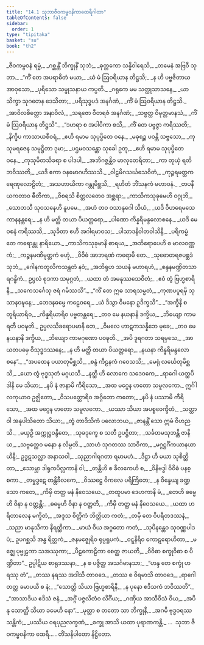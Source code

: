 ```yaml
---
title: "14.1 သုဘာဇီဝကမ္ဗဝနိကာထေရီဂါထာ"
tableOfContents: false
sidebar:
  order: 1
type: "tipitaka"
basket: "su"
book: "th2"
---
```



<DynamicBreadcrumb />

<Division number="368" book="th2">

<Paragraph number="452" type="verses" book="th2">
_ဇီဝကမ္ဗဝနံ ရမ္မံ,_  
_ဂစ္ဆန္တိံ ဘိက္ခုနိံ သုဘံ;_  
_ဓုတ္တကော သန္နိဝါရေသိ,_  
_တမေနံ အဗြဝီ သုဘာ._  

</Paragraph>

</Division>
<Division number="369" book="th2">

<Paragraph number="453" type="verses" book="th2">
_“ကိံ တေ အပရာဓိတံ မယာ,_  
_ယံ မံ ဩဝရိယာန တိဋ္ဌသိ;_  
_န ဟိ ပဗ္ဗဇိတာယ အာဝုသော,_  
_ပုရိသော သမ္ဖုသနာယ ကပ္ပတိ._  

</Paragraph>

</Division>
<Division number="370" book="th2">

<Paragraph number="454" type="verses" book="th2">
_ဂရုကေ မမ သတ္ထုသာသနေ,_  
_ယာ သိက္ခာ သုဂတေန ဒေသိတာ;_  
_ပရိသုဒ္ဓပဒံ အနင်္ဂဏံ,_  
_ကိံ မံ ဩဝရိယာန တိဋ္ဌသိ._  

</Paragraph>

</Division>
<Division number="371" book="th2">

<Paragraph number="455" type="verses" book="th2">
_အာဝိလစိတ္တော အနာဝိလံ,_  
_သရဇော ဝီတရဇံ အနင်္ဂဏံ;_  
_သဗ္ဗတ္ထ ဝိမုတ္တမာနသံ,_  
_ကိံ မံ ဩဝရိယာန တိဋ္ဌသိ”._  

</Paragraph>

</Division>
<Division number="372" book="th2">

<Paragraph number="456" type="verses" book="th2">
_“ဒဟရာ စ အပါပိကာ စသိ,_  
_ကိံ တေ ပဗ္ဗဇ္ဇာ ကရိဿတိ;_  
_နိက္ခိပ ကာသာယစီဝရံ,_  
_ဧဟိ ရမာမ သုပုပ္ဖိတေ ဝနေ._  

</Paragraph>

</Division>
<Division number="373" book="th2">

<Paragraph number="457" type="verses" book="th2">
_မဓုရဉ္စ ပဝန္တိ သဗ္ဗသော,_  
_ကုသုမရဇေန သမုဋ္ဌိတာ ဒုမာ;_  
_ပဌမဝသန္တော သုခေါ ဥတု,_  
_ဧဟိ ရမာမ သုပုပ္ဖိတေ ဝနေ._  

</Paragraph>

</Division>
<Division number="374" book="th2">

<Paragraph number="458" type="verses" book="th2">
_ကုသုမိတသိခရာ စ ပါဒပါ,_  
_အဘိဂဇ္ဇန္တိဝ မာလုတေရိတာ;_  
_ကာ တုယှံ ရတိ ဘဝိဿတိ,_  
_ယဒိ ဧကာ ဝနမောဂဟိဿသိ._  

</Paragraph>

</Division>
<Division number="375" book="th2">

<Paragraph number="459" type="verses" book="th2">
_ဝါဠမိဂသင်္ဃသေဝိတံ,_  
_ကုဉ္ဇရမတ္တကရေဏုလောဠိတံ;_  
_အသဟာယိကာ ဂန္တုမိစ္ဆသိ,_  
_ရဟိတံ ဘိံသနကံ မဟာဝနံ._  

</Paragraph>

</Division>
<Division number="376" book="th2">

<Paragraph number="460" type="verses" book="th2">
_တပနီယကတာဝ ဓီတိကာ,_  
_ဝိစရသိ စိတ္တလတေဝ အစ္ဆရာ;_  
_ကာသိကသုခုမေဟိ ဝဂ္ဂုဘိ,_  
_သောဘသီ သုဝသနေဟိ နူပမေ._  

</Paragraph>

</Division>
<Division number="377" book="th2">

<Paragraph number="461" type="verses" book="th2">
_အဟံ တဝ ဝသာနုဂေါ သိယံ,_  
_ယဒိ ဝိဟရေမသေ ကာနနန္တရေ;_  
_န ဟိ မတ္ထိ တယာ ပိယတ္တရော,_  
_ပါဏော ကိန္နရိမန္ဒလောစနေ._  

</Paragraph>

</Division>
<Division number="378" book="th2">

<Paragraph number="462" type="verses" book="th2">
_ယဒိ မေ ဝစနံ ကရိဿသိ,_  
_သုခိတာ ဧဟိ အဂါရမာဝသ;_  
_ပါသာဒနိဝါတဝါသိနီ,_  
_ပရိကမ္မံ တေ ကရောန္တု နာရိယော._  

</Paragraph>

</Division>
<Division number="379" book="th2">

<Paragraph number="463" type="verses" book="th2">
_ကာသိကသုခုမာနိ ဓာရယ,_  
_အဘိရောပေဟိ စ မာလဝဏ္ဏကံ;_  
_ကဉ္စနမဏိမုတ္တကံ ဗဟုံ,_  
_ဝိဝိဓံ အာဘရဏံ ကရောမိ တေ._  

</Paragraph>

</Division>
<Division number="380" book="th2">

<Paragraph number="464" type="verses" book="th2">
_သုဓောတရဇပစ္ဆဒံ သုဘံ,_  
_ဂေါနကတူလိကသန္ထတံ နဝံ;_  
_အဘိရုဟ သယနံ မဟာရဟံ,_  
_စန္ဒနမဏ္ဍိတသာရဂန္ဓိကံ._  

</Paragraph>

</Division>
<Division number="381" book="th2">

<Paragraph number="465" type="verses" book="th2">
ဥပ္ပလံ စုဒကာ သမုဂ္ဂတံ,_  
_ယထာ တံ အမနုဿသေဝိတံ;_  
_ဧဝံ တွံ ဗြဟ္မစာရိနီ,_  
_သကေသင်္ဂေသု ဇရံ ဂမိဿသိ”._  

</Paragraph>

</Division>
<Division number="382" book="th2">

<Paragraph number="466" type="verses" book="th2">
_“ကိံ တေ ဣဓ သာရသမ္မတံ,_  
_ကုဏပပူရမှိ သုသာနဝဍ္ဎနေ;_  
_ဘေဒနဓမ္မေ ကဠေဝရေ,_  
_ယံ ဒိသွာ ဝိမနော ဥဒိက္ခသိ”._  

</Paragraph>

</Division>
<Division number="383" book="th2">

<Paragraph number="467" type="verses" book="th2">
_“အက္ခီနိ စ တူရိယာရိဝ,_  
_ကိန္နရိယာရိဝ ပဗ္ဗတန္တရေ;_  
_တဝ မေ နယနာနိ ဒက္ခိယ,_  
_ဘိယျော ကာမရတီ ပဝဍ္ဎတိ._  

</Paragraph>

</Division>
<Division number="384" book="th2">

<Paragraph number="468" type="verses" book="th2">
ဥပ္ပလသိခရောပမာနိ တေ,_  
_ဝိမလေ ဟာဋကသန္နိဘေ မုခေ;_  
_တဝ မေ နယနာနိ ဒက္ခိယ,_  
_ဘိယျော ကာမဂုဏော ပဝဍ္ဎတိ._  

</Paragraph>

</Division>
<Division number="385" book="th2">

<Paragraph number="469" type="verses" book="th2">
_အပိ ဒူရဂတာ သရမှသေ,_  
_အာယတပမှေ ဝိသုဒ္ဓဒဿနေ;_  
_န ဟိ မတ္ထိ တယာ ပိယတ္တရော,_  
_နယနာ ကိန္နရိမန္ဒလောစနေ”._  

</Paragraph>

</Division>
<Division number="386" book="th2">

<Paragraph number="470" type="verses" book="th2">
_“အပထေန ပယာတုမိစ္ဆသိ,_  
_စန္ဒံ ကီဠနကံ ဂဝေသသိ;_  
_မေရုံ လင်္ဃေတုမိစ္ဆသိ,_  
_ယော တွံ ဗုဒ္ဓသုတံ မဂ္ဂယသိ._  

</Paragraph>

</Division>
<Division number="387" book="th2">

<Paragraph number="471" type="verses" book="th2">
_နတ္ထိ ဟိ လောကေ သဒေဝကေ,_  
_ရာဂေါ ယတ္ထပိ ဒါနိ မေ သိယာ;_  
_နပိ နံ ဇာနာမိ ကီရိသော,_  
_အထ မဂ္ဂေန ဟတော သမူလကော._  

</Paragraph>

</Division>
<Division number="388" book="th2">

<Paragraph number="472" type="verses" book="th2">
ဣင်္ဂါလကုယာဝ ဥဇ္ဈိတော,_  
_ဝိသပတ္တောရိဝ အဂ္ဂိတော ကတော;_  
_နပိ နံ ပဿာမိ ကီရိသော,_  
_အထ မဂ္ဂေန ဟတော သမူလကော._  

</Paragraph>

</Division>
<Division number="389" book="th2">

<Paragraph number="473" type="verses" book="th2">
_ယဿာ သိယာ အပစ္စဝေက္ခိတံ,_  
_သတ္ထာ ဝါ အနုပါသိတော သိယာ;_  
_တွံ တာဒိသိကံ ပလောဘယ,_  
_ဇာနန္တိံ သော ဣမံ ဝိဟညသိ._  

</Paragraph>

</Division>
<Division number="390" book="th2">

<Paragraph number="474" type="verses" book="th2">
_မယှဉှိ အက္ကုဋ္ဌဝန္ဒိတေ,_  
_သုခဒုက္ခေ စ သတီ ဥပဋ္ဌိတာ;_  
_သင်္ခတမသုဘန္တိ ဇာနိယ,_  
_သဗ္ဗတ္ထေဝ မနော န လိမ္ပတိ._  

</Paragraph>

</Division>
<Division number="391" book="th2">

<Paragraph number="475" type="verses" book="th2">
_သာဟံ သုဂတဿ သာဝိကာ,_  
_မဂ္ဂဋ္ဌင်္ဂိကယာနယာယိနီ;_  
ဥဒ္ဓဋသလ္လာ အနာသဝါ,_  
_သုညာဂါရဂတာ ရမာမဟံ._  

</Paragraph>

</Division>
<Division number="392" book="th2">

<Paragraph number="476" type="verses" book="th2">
_ဒိဋ္ဌာ ဟိ မယာ သုစိတ္တိတာ,_  
_သောမ္ဘာ ဒါရုကပိလ္လကာနိ ဝါ;_  
_တန္တီဟိ စ ခီလကေဟိ စ,_  
_ဝိနိဗဒ္ဓါ ဝိဝိဓံ ပနစ္စကာ._  

</Paragraph>

</Division>
<Division number="393" book="th2">

<Paragraph number="477" type="verses" book="th2">
_တမှုဒ္ဓဋေ တန္တိခီလကေ,_  
_ဝိဿဋ္ဌေ ဝိကလေ ပရိကြိတေ;_  
_န ဝိန္ဒေယျ ခဏ္ဍသော ကတေ,_  
_ကိမှိ တတ္ထ မနံ နိဝေသယေ._  

</Paragraph>

</Division>
<Division number="394" book="th2">

<Paragraph number="478" type="verses" book="th2">
_တထူပမာ ဒေဟကာနိ မံ,_  
_တေဟိ ဓမ္မေဟိ ဝိနာ န ဝတ္တန္တိ;_  
_ဓမ္မေဟိ ဝိနာ န ဝတ္တတိ,_  
_ကိမှိ တတ္ထ မနံ နိဝေသယေ._  

</Paragraph>

</Division>
<Division number="395" book="th2">

<Paragraph number="479" type="verses" book="th2">
_ယထာ ဟရိတာလေန မက္ခိတံ,_  
_အဒ္ဒသ စိတ္တိကံ ဘိတ္တိယာ ကတံ;_  
_တမှိ တေ ဝိပရီတဒဿနံ,_  
_သညာ မာနုသိကာ နိရတ္ထိကာ._  

</Paragraph>

</Division>
<Division number="396" book="th2">

<Paragraph number="480" type="verses" book="th2">
_မာယံ ဝိယ အဂ္ဂတော ကတံ,_  
_သုပိနန္တေဝ သုဝဏ္ဏပါဒပံ;_  
ဥပဂစ္ဆသိ အန္ဓ ရိတ္တကံ,_  
_ဇနမဇ္ဈေရိဝ ရုပ္ပရူပကံ._  

</Paragraph>

</Division>
<Division number="397" book="th2">

<Paragraph number="481" type="verses" book="th2">
_ဝဋ္ဋနိရိဝ ကောဋရောဟိတာ,_  
_မဇ္ဈေ ပုဗ္ဗုဠကာ သအဿုကာ;_  
_ပီဠကောဠိကာ စေတ္ထ ဇာယတိ,_  
_ဝိဝိဓာ စက္ခုဝိဓာ စ ပိဏ္ဍိတာ”._  

</Paragraph>

</Division>
<Division number="398" book="th2">

<Paragraph number="482" type="verses" book="th2">
ဥပ္ပါဋိယ စာရုဒဿနာ,_  
_န စ ပဇ္ဇိတ္ထ အသင်္ဂမာနသာ;_  
_“ဟန္ဒ တေ စက္ခုံ ဟရဿု တံ”,_  
_တဿ နရဿ အဒါသိ တာဝဒေ._  

</Paragraph>

</Division>
<Division number="399" book="th2">

<Paragraph number="483" type="verses" book="th2">
_တဿ စ ဝိရမာသိ တာဝဒေ,_  
_ရာဂေါ တတ္ထ ခမာပယီ စ နံ;_  
_“သောတ္ထိ သိယာ ဗြဟ္မစာရိနီ,_  
_န ပုနော ဧဒိသကံ ဘဝိဿတိ”._  

</Paragraph>

</Division>
<Division number="400" book="th2">

<Paragraph number="484" type="verses" book="th2">
_“အာသာဒိယ ဧဒိသံ ဇနံ,_  
_အဂ္ဂိံ ပဇ္ဇလိတံဝ လိင်္ဂိယ;_  
_ဂဏှိယ အာသီဝိသံ ဝိယ,_  
_အပိ နု သောတ္ထိ သိယာ ခမေဟိ နော”._  

</Paragraph>

</Division>
<Division number="401" book="th2">

<Paragraph number="485" type="verses" book="th2">
_မုတ္တာ စ တတော သာ ဘိက္ခုနီ,_  
_အဂမီ ဗုဒ္ဓဝရဿ သန္တိကံ;_  
_ပဿိယ ဝရပုညလက္ခဏံ,_  
_စက္ခု အာသိ ယထာ ပုရာဏကန္တိ._  


</Paragraph>
</Division>

<Paragraph number="486" type="center" book="th2">
…  သုဘာ ဇီဝကမ္ဗဝနိကာ ထေရီ… .



</Paragraph>

<Paragraph number="487" type="center" book="th2">
တိံသနိပါတော နိဋ္ဌိတော.
</Paragraph>